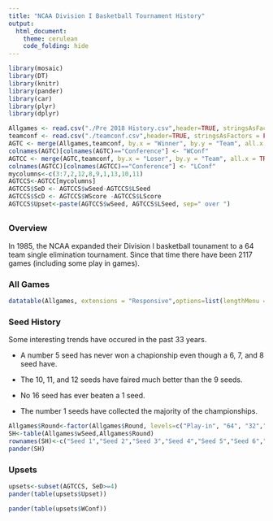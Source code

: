 ---
title: "NCAA Division I Basketball Tournament History"
output: 
  html_document:
    theme: cerulean
    code_folding: hide
---

```{r, include=FALSE}
library(mosaic)
library(DT) 
library(knitr)
library(pander)
library(car)
library(plyr)
library(dplyr)
```

```{r}
Allgames <- read.csv("./Pre 2018 History.csv",header=TRUE, stringsAsFactors = FALSE)
teamconf <- read.csv("./teamconf.csv",header=TRUE, stringsAsFactors = FALSE)
AGTC <- merge(Allgames,teamconf, by.x = "Winner", by.y = "Team", all.x = TRUE)
colnames(AGTC)[colnames(AGTC)=="Conference"] <- "WConf"
AGTCC <- merge(AGTC,teamconf, by.x = "Loser", by.y = "Team", all.x = TRUE)
colnames(AGTCC)[colnames(AGTCC)=="Conference"] <- "LConf"
mycolumns<-c(3:7,2,12,8,9,1,13,10,11)
AGTCCS<-AGTCC[mycolumns]
AGTCCS$SeD <- AGTCCS$wSeed-AGTCCS$LSeed
AGTCCS$ScD <- AGTCCS$WScore -AGTCCS$LScore
AGTCCS$Upset<-paste(AGTCCS$wSeed, AGTCCS$LSeed, sep=" over ")
```
## {.tabset .tabset-fade}

### Overview

In 1985, the NCAA expanded their Division I basketball tounament to a 64 team single elimination tournament. Since that time there have been 2117 games (including some play in games).

### All Games

```{r}
datatable(Allgames, extensions = "Responsive",options=list(lengthMenu = c(10,25,68)))
```

### Seed History

Some interesting trends have occured in the past 33 years.

* A number 5 seed has never won a chapionship even though a 6, 7, and 8 seed have. 

* The 10, 11, and 12 seeds have faired much better than the 9 seeds.

* No 16 seed has ever beaten a 1 seed.

* The number 1 seeds have collected the majority of the championships.

```{r, warning=FALSE}
Allgames$Round<-factor(Allgames$Round, levels=c("Play-in", "64", "32","16","8","4","Champ"))
SH<-table(Allgames$wSeed,Allgames$Round)
rownames(SH)<-c("Seed 1","Seed 2","Seed 3","Seed 4","Seed 5","Seed 6","Seed 7","Seed 8","Seed 9","Seed 10","Seed 11","Seed 12","Seed 13","Seed 14","Seed 15","Seed 16")
pander(SH)
```

### Upsets
```{r}
upsets<-subset(AGTCCS, SeD>=4)
pander(table(upsets$Upset))

pander(table(upsets$WConf))
```


